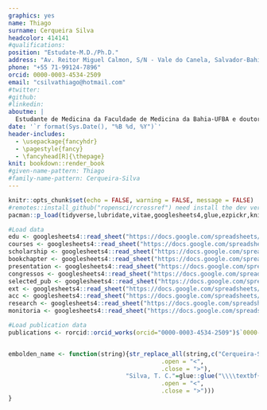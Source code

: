```yaml
---
graphics: yes
name: Thiago
surname: Cerqueira Silva
headcolor: 414141
#qualifications: 
position: "Estudate-M.D./Ph.D."
address: "Av. Reitor Miguel Calmon, S/N - Vale do Canela, Salvador-Bahia"
phone: "+55 71-99124-7896"
orcid: 0000-0003-4534-2509
email: "csilvathiago@hotmail.com"
#twitter: 
#github: 
#linkedin: 
aboutme: |
  Estudante de Medicina da Faculdade de Medicina da Bahia-UFBA e doutorando do Programa de Pós Graduação em Ciências da Saúde (Programa Pesquisador em Medicina). Experiência em trabalhos na área de epidemiologia, bioestatística e bioinformática. Meus principais interesses  no campo acadêmico são métodos quantitativos, epidemiologia e reprodutibilidade. Durante minha formação busquei obter conhecimentos que me permitissem atuar na interface entre ciência de dados e Medicina, utilizando os conhecimentos da prática clínica para um melhor desenvolvimento de desenho de estudos, aplicação de métodos estatísticos e interpretação de resultados. Durante a graduação participei na elaboração e condução de diversos trabalhos científicos, incluindo artigos na área de doença de Chagas, Chikungunya e COVID-19
date: '`r format(Sys.Date(), "%B %d, %Y")`'
header-includes:
  - \usepackage{fancyhdr}
  - \pagestyle{fancy}
  - \fancyhead[R]{\thepage}
knit: bookdown::render_book
#given-name-pattern: Thiago
#family-name-pattern: Cerqueira-Silva
---
```


```r
knitr::opts_chunk$set(echo = FALSE, warning = FALSE, message = FALSE)
#remotes::install_github("ropensci/rcrossref") need install the dev version
pacman::p_load(tidyverse,lubridate,vitae,googlesheets4,glue,ezpickr,knitr, fuzzyjoin,rcrossref)

#Load data
edu <- googlesheets4::read_sheet("https://docs.google.com/spreadsheets/d/1Wb8KhPZJHw8mf7wU3KBye5Q6GZSOI0DLR6UU946gweQ/edit?usp=sharing",sheet = "Education")
courses <- googlesheets4::read_sheet("https://docs.google.com/spreadsheets/d/1Wb8KhPZJHw8mf7wU3KBye5Q6GZSOI0DLR6UU946gweQ/edit?usp=sharing",sheet = "courses") %>%  arrange(type,desc(year)) 
scholarship <- googlesheets4::read_sheet("https://docs.google.com/spreadsheets/d/1Wb8KhPZJHw8mf7wU3KBye5Q6GZSOI0DLR6UU946gweQ/edit?usp=sharing",sheet = "Scholarships") %>%  arrange(desc(endYear)) 
bookchapter <- googlesheets4::read_sheet("https://docs.google.com/spreadsheets/d/1Wb8KhPZJHw8mf7wU3KBye5Q6GZSOI0DLR6UU946gweQ/edit?usp=sharing",sheet = "Book_chapters") %>%  arrange(desc(year))
presentation <- googlesheets4::read_sheet("https://docs.google.com/spreadsheets/d/1Wb8KhPZJHw8mf7wU3KBye5Q6GZSOI0DLR6UU946gweQ/edit?usp=sharing",sheet = "Presentation") %>%  arrange(desc(year)) %>% filter(filter=="TRUE")
congressos <- googlesheets4::read_sheet("https://docs.google.com/spreadsheets/d/1Wb8KhPZJHw8mf7wU3KBye5Q6GZSOI0DLR6UU946gweQ/edit?usp=sharing",sheet = "resumos_cong") %>%  arrange(desc(year)) %>% filter(filter=="TRUE")
selected_pub <- googlesheets4::read_sheet("https://docs.google.com/spreadsheets/d/1Wb8KhPZJHw8mf7wU3KBye5Q6GZSOI0DLR6UU946gweQ/edit?usp=sharing",sheet = "selected_pub") #file in google sheets with publication relavence order
ext <- googlesheets4::read_sheet("https://docs.google.com/spreadsheets/d/1Wb8KhPZJHw8mf7wU3KBye5Q6GZSOI0DLR6UU946gweQ/edit?usp=sharing",sheet = "ext") #file in 
acc <- googlesheets4::read_sheet("https://docs.google.com/spreadsheets/d/1Wb8KhPZJHw8mf7wU3KBye5Q6GZSOI0DLR6UU946gweQ/edit?usp=sharing",sheet = "accept_pub") 
research <- googlesheets4::read_sheet("https://docs.google.com/spreadsheets/d/1Wb8KhPZJHw8mf7wU3KBye5Q6GZSOI0DLR6UU946gweQ/edit?usp=sharing",sheet = "research") 
monitoria <- googlesheets4::read_sheet("https://docs.google.com/spreadsheets/d/1Wb8KhPZJHw8mf7wU3KBye5Q6GZSOI0DLR6UU946gweQ/edit?usp=sharing",sheet = "monitoria") 

#Load publication data
publications <- rorcid::orcid_works(orcid="0000-0003-4534-2509")$`0000-0003-4534-2509`$works


embolden_name <- function(string){str_replace_all(string,c("Cerqueira-Silva, T."=glue::glue("\\\\textbf{Cerqueira-Silva, T.}",
                                           .open = "<",
                                           .close = ">"),
                                 "Silva, T. C."=glue::glue("\\\\textbf{Silva, T. C.}",
                                           .open = "<",
                                           .close = ">")))
}

```

